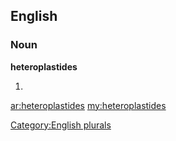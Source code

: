 ==English==

===Noun===
'''heteroplastides'''

# {{plural of|[[heteroplastide]]}}

[[Category:English plurals]]

[[ar:heteroplastides]]
[[my:heteroplastides]]